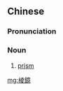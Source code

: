 {{also|棱镜|稜镜|稜鏡}}
==Chinese==
{{zh-forms|s=棱镜}}

===Pronunciation===
{{zh-pron
|m=léngjìng
|c=ling4 geng3
|cat=n
}}

===Noun===
{{zh-noun}}

# [[prism]] {{gloss|block used to split or reflect light}}

[[mg:棱鏡]]